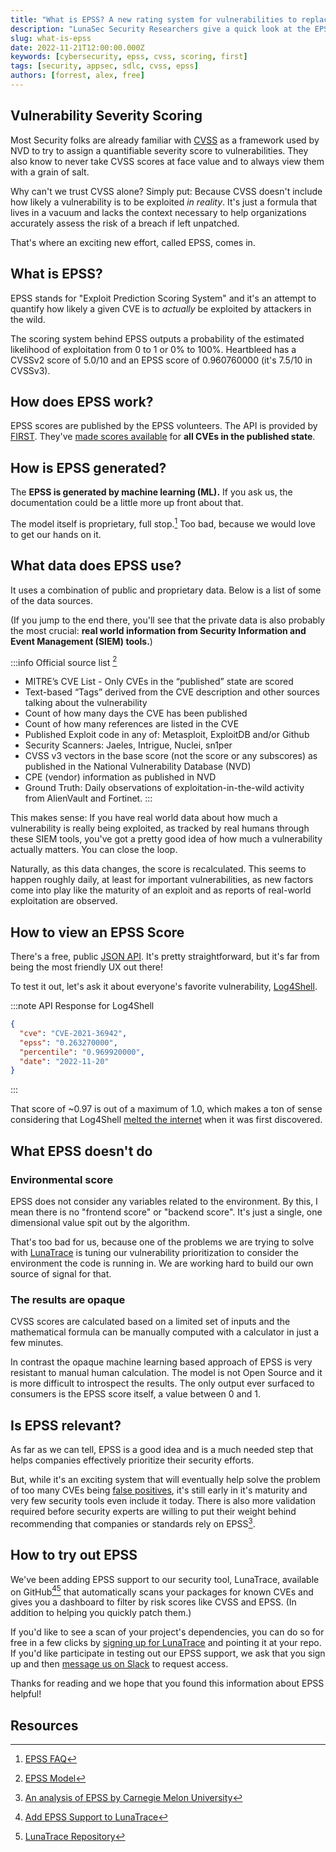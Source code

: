 ```yaml
---
title: "What is EPSS? A new rating system for vulnerabilities to replace CVSS."
description: "LunaSec Security Researchers give a quick look at the EPSS scoring system, a new rating system for vulnerabilities that aims to replace CVSS"
slug: what-is-epss
date: 2022-11-21T12:00:00.000Z
keywords: [cybersecurity, epss, cvss, scoring, first]
tags: [security, appsec, sdlc, cvss, epss]
authors: [forrest, alex, free]
---
```

<!--
  ~ Copyright by LunaSec (owned by Refinery Labs, Inc)
  ~
  ~ Licensed under the Creative Commons Attribution-ShareAlike 4.0 International
  ~ (the "License"); you may not use this file except in compliance with the
  ~ License. You may obtain a copy of the License at
  ~
  ~ https://creativecommons.org/licenses/by-sa/4.0/legalcode
  ~
  ~ See the License for the specific language governing permissions and
  ~ limitations under the License.
  ~
-->

## Vulnerability Severity Scoring

Most Security folks are already familiar with [CVSS](https://www.first.org/cvss/v3.1/specification-document) as a framework used by
NVD to try to assign a quantifiable severity score to vulnerabilities. They also know to never take CVSS scores at face value and to always view them with a grain of salt.

Why can't we trust CVSS alone? Simply put: Because CVSS doesn't include how likely a vulnerability is to be exploited _in reality_. It's just a formula that lives in a vacuum and lacks the context necessary to help organizations accurately assess the risk of a breach if left unpatched.

That's where an exciting new effort, called EPSS, comes in.

## What is EPSS?

<!--truncate-->

EPSS stands for "Exploit Prediction Scoring System" and it's an attempt to quantify how likely a given CVE is to _actually_ be exploited by attackers in the wild.

The scoring system behind EPSS outputs a probability of the estimated likelihood of exploitation from 0 to 1 or 0% to 100%. Heartbleed has a CVSSv2 score of 5.0/10 and an EPSS score of 0.960760000 (it's 7.5/10 in CVSSv3). 

## How does EPSS work?

EPSS scores are published by the EPSS volunteers. The API is provided by [FIRST](https://www.first.org/about/).
They've [made scores available](https://www.first.org/epss/data_stats) for **all CVEs in the published state**.

## How is EPSS generated?

The **EPSS is generated by machine learning (ML).** If you ask us, the documentation could be a little more up front about that.

The model itself is proprietary, full stop.[^2] Too bad, because we would love to get our hands on it.

## What data does EPSS use?

It uses a combination of public and proprietary data. Below is a list of some of the data sources.

(If you jump to the end there, you'll see that the private data is also probably the most crucial: **real world information from
Security Information and Event Management (SIEM) tools.**)

:::info Official source list [^3]
* MITRE’s CVE List - Only CVEs in the “published” state are scored
* Text-based “Tags” derived from the CVE description and other sources talking about the vulnerability
* Count of how many days the CVE has been published
* Count of how many references are listed in the CVE
* Published Exploit code in any of: Metasploit, ExploitDB and/or Github
* Security Scanners: Jaeles, Intrigue, Nuclei, sn1per
* CVSS v3 vectors in the base score (not the score or any subscores) as published in the National Vulnerability Database (NVD)
* CPE (vendor) information as published in NVD
* Ground Truth: Daily observations of exploitation-in-the-wild activity from AlienVault and Fortinet.
:::

This makes sense: If you have real world data about how much a vulnerability is really being exploited, as tracked by real humans
through these SIEM tools, you've got a pretty good idea of how much a vulnerability actually matters. You can close the loop.

Naturally, as this data changes, the score is recalculated. This seems to happen roughly daily, at least for important vulnerabilities, as new factors come into play like the maturity of an exploit and as reports of real-world exploitation are observed.

## How to view an EPSS Score

There's a free, public [JSON API](https://www.first.org/epss/api). It's pretty straightforward, but it's far from being the most friendly UX out there!

To test it out, let's ask it about everyone's favorite
vulnerability, [Log4Shell](https://www.lunasec.io/docs/blog/log4j-zero-day/).

:::note API Response for Log4Shell

```json title="curl https://api.first.org/data/v1/epss\?cve\=CVE-2021-36942 "
{
  "cve": "CVE-2021-36942",
  "epss": "0.263270000",
  "percentile": "0.969920000",
  "date": "2022-11-20"
}

```
:::

That score of ~0.97 is out of a maximum of 1.0, which makes a ton of sense considering that Log4Shell [melted the internet](https://www.wired.com/story/log4j-flaw-hacking-internet/) when it was first discovered.

## What EPSS doesn't do

### Environmental score
EPSS does not consider any variables related to the environment. By this, I mean there is no "frontend score" or
"backend score". It's just a single, one dimensional value spit out by the algorithm.

That's too bad for us, because one of the problems we are trying to solve with [LunaTrace](/pages/lunatrace/overview/introduction/)
is tuning our vulnerability prioritization to consider the environment the code is running in. We are working hard to build our own source
of signal for that.

### The results are opaque

CVSS scores are calculated based on a limited set of inputs and the mathematical formula can be manually computed with a calculator in just a few minutes.

In contrast the opaque machine learning based approach of EPSS is very resistant to manual human calculation.
The model is not Open Source and it is more difficult
to introspect the results. The only output ever surfaced to consumers is the EPSS score itself, a value between 0 and 1.

## Is EPSS relevant?

As far as we can tell, EPSS is a good idea and is a much needed step that helps companies effectively prioritize their security efforts.

But, while it's an exciting system that will eventually help solve the problem of too many CVEs being [false positives](https://www.lunasec.io/docs/blog/the-issue-with-vuln-scanners/), it's still early in it's maturity and very few security tools even include it today. There is also more validation required before security experts are willing to put their weight behind recommending that companies or standards rely on EPSS[^4].

## How to try out EPSS

We've been adding EPSS support to our security tool, LunaTrace, available on GitHub[^5][^6] that automatically scans your packages for known CVEs and gives you a dashboard to filter by risk scores like CVSS and EPSS. (In addition to helping you quickly patch them.)

If you'd like to see a scan of your project's dependencies, you can do so for free in a few clicks by [signing up for LunaTrace](https://lunatrace.lunasec.io/?ref=epss-blog) and pointing it at your repo. If you'd like participate in testing out our EPSS support, we ask that you sign up and then [message us on Slack](https://join.slack.com/t/lunaseccommunity/shared_invite/zt-178lvngk1-SHS6bMkQS71YWtCne2XWhA) to request access.

Thanks for reading and we hope that you found this information about EPSS helpful!

## Resources

[^1]: [EPSS API Documentation](https://www.first.org/epss/api)

[^2]: [EPSS FAQ](https://www.first.org/epss/faq#:~:text=Can%20I%20look%20at%20the%20underlying%20data/model/code%3F)

[^3]: [EPSS Model](https://www.first.org/epss/model#:~:text=Data%20Architecture%20and%20Sources)

[^4]: [An analysis of EPSS by Carnegie Melon University](https://insights.sei.cmu.edu/blog/probably-dont-rely-on-epss-yet/)

[^5]: [Add EPSS Support to LunaTrace](https://github.com/lunasec-io/lunasec/issues/1006)

[^6]: [LunaTrace Repository](https://github.com/lunasec-io/lunasec)
